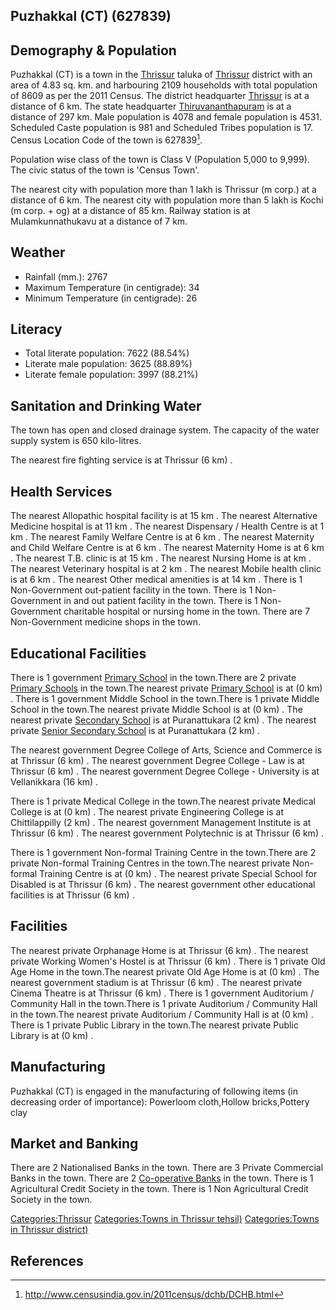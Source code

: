 {{Infobox settlement
| name=Puzhakkal (CT)
| native_name=
| native_name_lang=
| other_name=
| nickname=
| settlement_type=Town
| image_skyline=
| image_alt=
| image_caption=
| pushpin_map=India Kerala
| pushpin_label_position=right
| pushpin_map_alt=
| pushpin_map_caption=Location in Kerala, India
| latd=
| latm=
| lats=
| latNS=
| longd=
| longm=
| longs=
| longEW=
| coordinates_display=inline,title
| subdivision_type=Country
| subdivision_name={{flag|India}}
| subdivision_type1=[[States and territories of India|State]]
| subdivision_name1=Kerala 
| subdivision_type2=[[List of districts of India|District]]
| subdivision_name2=Thrissur
| subdivision_type3=Tahsil
| subdivision_name3=Thrissur
| website=
| established_title=<!-- Established -->
| established_date=
| founder=
| named_for=
| government_type=
| governing_body=
| unit_pref=Metric
| area_footnotes=
| area_rank=
| area_total_km2=4.83
| elevation_footnotes=
| elevation_m=
| population_total=8609
| population_as_of=2011
| population_rank=
| population_density_km2=1782
| population_demonym=
| population_footnotes=
| demographics_type1=Languages=
| demographics1_title1=Official=
| demographics1_info1=[[Malayalam language|Malayalam]]
| timezone1=[[Indian Standard Time|IST]]
| utc_offset1==+5:30
| postal_code_type=[[Postal Index Number|PIN]]
| postal_code=
| area_code_type=Telephone code
| area_code=
| registration_plate=
| blank1_name_sec1=Nearest city
| blank1_info_sec1=[[Thrissur (m corp.)]]
| blank2_name_sec1=[[Human sex ratio|Sex ratio]]
| blank2_info_sec1=1111
| blank3_name_sec1=Literacy
| blank3_info_sec1=88.54%
| blank1_name_sec2=[[2011 Census of India|2011 census]] code
| blank1_info_sec2=627839
| footnotes=
}}

== Puzhakkal (CT) (627839) ==

== Demography & Population ==

Puzhakkal (CT) is a town in the [[Thrissur]] taluka of [[Thrissur]] district with an area of 4.83 sq. km. and harbouring 2109 households with total population of 8609 as per the 2011 Census. The district headquarter [[Thrissur]] is at a distance of 6 km. The state headquarter [[Thiruvananthapuram]] is at a distance of 297 km. Male population is 4078 and female population is 4531. Scheduled Caste population is 981 and Scheduled Tribes population is 17. Census Location Code of the town is 627839<ref>http://www.censusindia.gov.in/2011census/dchb/DCHB.html</ref>.

Population wise class of the town is Class V (Population 5,000 to 9,999).
The civic status of the town is 'Census Town'.

The nearest city with population more than 1 lakh is Thrissur (m corp.) at a distance of 6 km. The nearest city with population more than 5 lakh is Kochi (m corp. + og)  at a distance of 85 km. Railway station is at Mulamkunnathukavu at a distance of 7 km.


== Weather ==  
* Rainfall (mm.): 2767 
* Maximum Temperature (in centigrade): 34
* Minimum Temperature (in centigrade): 26


== Literacy ==  
* Total literate population: 7622 (88.54%)
* Literate male population: 3625 (88.89%)
* Literate female population: 3997 (88.21%)


== Sanitation and Drinking Water ==  
The town has open and closed drainage system.
The capacity of the water supply system is 650 kilo-litres.

The nearest fire fighting service is at Thrissur (6 km) .


== Health Services ==
The nearest Allopathic hospital facility is at 15 km .
The nearest Alternative Medicine hospital is at 11 km .
The nearest Dispensary / Health Centre is at 1 km .
The nearest Family Welfare Centre is at 6 km .
The nearest Maternity and Child Welfare Centre is at 6 km .
The nearest Maternity Home is at 6 km .
The nearest T.B. clinic is at 15 km .
The nearest Nursing Home is at  km .
The nearest Veterinary hospital is at 2 km .
The nearest Mobile health clinic is at 6 km .
The nearest Other medical amenities is at 14 km .
There is 1 Non-Government out-patient facility in the town.
There is 1 Non-Government in and out patient facility in the town.
There is 1 Non-Government charitable hospital or nursing home in the town.
There are 7 Non-Government medicine shops in the town.


== Educational Facilities ==
There is 1 government [[Primary School]] in the town.There are 2 private [[Primary School]]s in the town.The nearest private [[Primary School]] is at  (0 km) .
There is 1 government Middle School in the town.There is 1 private Middle School in the town.The nearest private Middle School is at  (0 km) .
The nearest private [[Secondary School]] is at Puranattukara (2 km) .
The nearest private [[Senior Secondary School]] is at Puranattukara (2 km) .
 
 
 
 
 
The nearest government Degree College of Arts, Science and Commerce is at Thrissur (6 km) .
The nearest government Degree College - Law is at Thrissur (6 km) .
The nearest government Degree College - University is at Vellanikkara (16 km) .
 
There is 1 private Medical College in the town.The nearest private Medical College is at  (0 km) .
The nearest private Engineering College is at Chittilappilly (2 km) .
The nearest government Management Institute is at Thrissur (6 km) .
The nearest government Polytechnic is at Thrissur (6 km) .
 
There is 1 government Non-formal Training Centre in the town.There are 2 private Non-formal Training Centres in the town.The nearest private Non-formal Training Centre is at  (0 km) .
The nearest private Special School for Disabled is at Thrissur (6 km) .
The nearest government other educational facilities is at Thrissur (6 km) .


== Facilities ==
The nearest private Orphanage Home is at Thrissur (6 km) .
The nearest private Working Women's Hostel is at Thrissur (6 km) .
There is 1 private Old Age Home in the town.The nearest private Old Age Home is at  (0 km) .
The nearest government stadium is at Thrissur (6 km) .
The nearest private Cinema Theatre is at Thrissur (6 km) .
There is 1 government Auditorium / Community Hall in the town.There is 1 private Auditorium / Community Hall in the town.The nearest private Auditorium / Community Hall is at  (0 km) .
There is 1 private Public Library in the town.The nearest private Public Library is at  (0 km) .


== Manufacturing ==
Puzhakkal (CT) is engaged in the manufacturing of following items (in decreasing order of importance): Powerloom cloth,Hollow bricks,Pottery clay


== Market and Banking ==
There are 2 Nationalised Banks in the town.
There are 3 Private Commercial Banks in the town.
There are 2 [[Co-operative Bank]]s in the town.
There is 1 Agricultural Credit Society in the town.
There is 1 Non Agricultural Credit Society in the town.


[[Categories:Thrissur]]
[[Categories:Towns in Thrissur tehsil)]]
[[Categories:Towns in Thrissur district)]]


== References ==
{{Reflist}}


